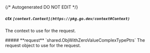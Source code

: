 {/* Autogenerated DO NOT EDIT  */}

##### **ctx** `[context.Context](https://pkg.go.dev/context#Context)`
The context to use for the request.

<Collapsible>
    ##### **request** `shared.ObjWithZeroValueComplexTypePtrs`
    The request object to use for the request.
    <Collapsible.Break/>
    <ObjWithZeroValueComplexTypePtrs/>
</Collapsible>

